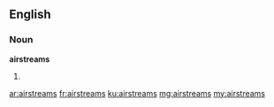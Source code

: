 ==English==

===Noun===
'''airstreams'''

# {{plural of|airstream}}

[[ar:airstreams]]
[[fr:airstreams]]
[[ku:airstreams]]
[[mg:airstreams]]
[[my:airstreams]]